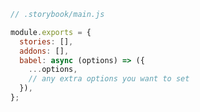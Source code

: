 ```js
// .storybook/main.js

module.exports = {
  stories: [],
  addons: [],
  babel: async (options) => ({
    ...options,
    // any extra options you want to set
  }),
};
```
